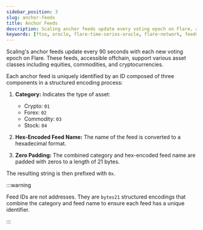 ```yaml
---
sidebar_position: 3
slug: anchor-feeds
title: Anchor Feeds
description: Scaling anchor feeds update every voting epoch on Flare, approximately every 90s.
keywords: [ftso, oracle, flare-time-series-oracle, flare-network, feeds]
---
```



Scaling's anchor feeds update every 90 seconds with each new voting epoch on Flare. These feeds, accessible offchain, support various asset classes including equities, commodities, and cryptocurrencies.

Each anchor feed is uniquely identified by an ID composed of three components in a structured encoding process:

1. **Category:** Indicates the type of asset:
   - Crypto: `01`
   - Forex: `02`
   - Commodity: `03`
   - Stock: `04`

2. **Hex-Encoded Feed Name:** The name of the feed is converted to a hexadecimal format.

3. **Zero Padding:** The combined category and hex-encoded feed name are padded with zeros to a length of 21 bytes.

The resulting string is then prefixed with `0x`.

<FeedExplanation />

:::warning

Feed IDs are not addresses. They are `bytes21` structured encodings that combine the category and feed name to ensure each feed has a unique identifier.

:::

<FtsoFeeds />
